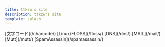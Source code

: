 ```yaml
---
title: ttkzw's site
description: ttkzw's site
template: splash
---
```



<CardGrid stagger>
	<Card title="文字コード" icon="open-book">
		[文字コード](/charcode/)
	</Card>
	<Card title="Linux/FLOSS" icon="open-book">
		[Linux/FLOSS](/floss/)
	</Card>
	<Card title="DNS" icon="open-book">
		[DNS](/dns/)
	</Card>
	<Card title="Mail" icon="open-book">
		[MAIL](/mail/)
	</Card>
	<Card title="Mutt" icon="open-book">
		[Mutt](/mutt/)
	</Card>
	<Card title="SpamAssassin" icon="open-book">
		[SpamAssassin](/spamassassin/)
	</Card>
</CardGrid>
